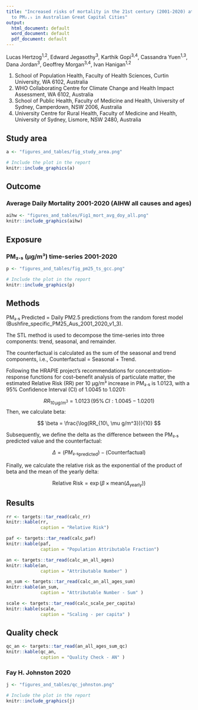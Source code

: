 ```yaml
---
title: "Increased risks of mortality in the 21st century (2001-2020) attributable
  to PM₂.₅ in Australian Great Capital Cities"
output:
  html_document: default
  word_document: default
  pdf_document: default
---
```

Lucas Hertzog<sup>1,2</sup>, Edward Jegasothy<sup>3</sup>, Karthik Gopi<sup>3,4</sup>, Cassandra Yuen<sup>1,3</sup>, Dana Jordan<sup>3</sup>, Geoffrey Morgan<sup>3,4</sup>, Ivan Hanigan<sup>1,2</sup>

1. School of Population Health, Faculty of Health Sciences, Curtin University, WA 6102, Australia
2. WHO Collaborating Centre for Climate Change and Health Impact Assessment, WA 6102, Australia
3. School of Public Health, Faculty of Medicine and Health, University of Sydney, Camperdown, NSW 2006, Australia 
4. University Centre for Rural Health, Faculty of Medicine and Health, University of Sydney, Lismore, NSW 2480, Australia

## Study area
```r

a <- "figures_and_tables/fig_study_area.png"

# Include the plot in the report
knitr::include_graphics(a)
```

## Outcome
### Average Daily Mortality 2001-2020 (AIHW all causes and ages)

```r
aihw <- "figures_and_tables/Fig1_mort_avg_doy_all.png"
knitr::include_graphics(aihw)

```

## Exposure
### PM₂.₅ (µg/m³) time-series 2001-2020
```r

p <- "figures_and_tables/fig_pm25_ts_gcc.png"

# Include the plot in the report
knitr::include_graphics(p)
```

## Methods
PM₂.₅ Predicted = Daily PM2.5 predictions from the random forest model (Bushfire_specific_PM25_Aus_2001_2020_v1_3).

The STL method is used to decompose the time-series into three components: trend, seasonal, and remainder.

The counterfactual is calculated as the sum of the seasonal and trend components, i.e., Counterfactual = Seasonal + Trend.

Following the HRAPIE project's recommendations for concentration–response functions for cost–benefit analysis of particulate matter, the estimated Relative Risk (RR) per 10 μg/m³ increase in PM₂.₅ is 1.0123, with a 95% Confidence Interval (CI) of 1.0045 to 1.0201:

$$
RR_{10\, \mu g/m^3} = 1.0123 \, (95\% \, CI: 1.0045 - 1.0201)
$$
Then, we calculate beta:

$$
\beta = \frac{\log(RR_{10\, \mu g/m^3})}{10}
$$

Subsequently, we define the delta as the difference between the PM₂.₅ predicted value and the counterfactual:

$$
\Delta = (PM₂.₅_{\text{predicted}}) - (\text{Counterfactual})
$$

Finally, we calculate the relative risk as the exponential of the product of beta and the mean of the yearly delta:

$$
\text{Relative Risk} = \exp \left( \beta \times \text{mean}(\Delta_{\text{yearly}}) \right)
$$

## Results

```r
rr <- targets::tar_read(calc_rr)
knitr::kable(rr,
             caption = "Relative Risk")

```

```r
paf <- targets::tar_read(calc_paf)
knitr::kable(paf,
             caption = "Population Attributable Fraction")

```

```r
an <- targets::tar_read(calc_an_all_ages)
knitr::kable(an, 
             caption = "Attributable Number" )
```

```r
an_sum <- targets::tar_read(calc_an_all_ages_sum)
knitr::kable(an_sum, 
             caption = "Attributable Number - Sum" )
```

```r
scale <- targets::tar_read(calc_scale_per_capita)
knitr::kable(scale, 
             caption = "Scaling - per capita" )
```

## Quality check

```r
qc_an <- targets::tar_read(an_all_ages_sum_qc)
knitr::kable(qc_an, 
             caption = "Quality Check - AN" )
```

### Fay H. Johnston 2020 
```r

j <- "figures_and_tables/qc_johnston.png"

# Include the plot in the report
knitr::include_graphics(j)
```
